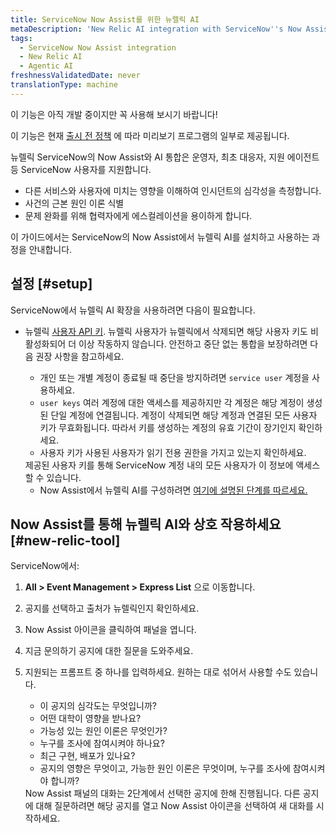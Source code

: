 ```yaml
---
title: ServiceNow Now Assist를 위한 뉴렐릭 AI
metaDescription: 'New Relic AI integration with ServiceNow''s Now Assist will assist ServiceNow users—such as operators, first responders, and support agents - in gauging the severity of an incident by understanding its impact on other services and users, identifying probable root cause theories for an incident, and facilitating escalation to collaborators to mitigate the issue.'
tags:
  - ServiceNow Now Assist integration
  - New Relic AI
  - Agentic AI
freshnessValidatedDate: never
translationType: machine
---
```


<Callout title="시사">
  이 기능은 아직 개발 중이지만 꼭 사용해 보시기 바랍니다!

  이 기능은 현재 [출시 전 정책](/docs/licenses/license-information/referenced-policies/new-relic-pre-release-policy) 에 따라 미리보기 프로그램의 일부로 제공됩니다.
</Callout>

뉴렐릭 ServiceNow의 Now Assist와 AI 통합은 운영자, 최초 대응자, 지원 에이전트 등 ServiceNow 사용자를 지원합니다.

* 다른 서비스와 사용자에 미치는 영향을 이해하여 인시던트의 심각성을 측정합니다.
* 사건의 근본 원인 이론 식별
* 문제 완화를 위해 협력자에게 에스컬레이션을 용이하게 합니다.

이 가이드에서는 ServiceNow의 Now Assist에서 뉴렐릭 AI를 설치하고 사용하는 과정을 안내합니다.

## 설정 [#setup]

ServiceNow에서 뉴렐릭 AI 확장을 사용하려면 다음이 필요합니다.

* 뉴렐릭 [사용자 API 키](/docs/apis/intro-apis/new-relic-api-keys/#overview-keys). 뉴렐릭 사용자가 뉴렐릭에서 삭제되면 해당 사용자 키도 비활성화되어 더 이상 작동하지 않습니다. 안전하고 중단 없는 통합을 보장하려면 다음 권장 사항을 참고하세요.

  * 개인 또는 개별 계정이 종료될 때 중단을 방지하려면 `service user` 계정을 사용하세요.
  * `user keys` 여러 계정에 대한 액세스를 제공하지만 각 계정은 해당 계정이 생성된 단일 계정에 연결됩니다. 계정이 삭제되면 해당 계정과 연결된 모든 사용자 키가 무효화됩니다. 따라서 키를 생성하는 계정의 유효 기간이 장기인지 확인하세요.
  * 사용자 키가 사용된 사용자가 읽기 전용 권한을 가지고 있는지 확인하세요.

  <Callout variant="tip" title="메모">
    제공된 사용자 키를 통해 ServiceNow 계정 내의 모든 사용자가 이 정보에 액세스할 수 있습니다.
  </Callout>

  * Now Assist에서 뉴렐릭 AI를 구성하려면 [여기에 설명된 단계를 따르세요.](https://www.servicenow.com/docs/csh?topicname=now-assist-itom-use-aia.html&version=latest)

## Now Assist를 통해 뉴렐릭 AI와 상호 작용하세요 [#new-relic-tool]

ServiceNow에서:

1. <DNT>**All &gt; Event Management &gt; Express List**</DNT> 으로 이동합니다.

2. 공지를 선택하고 출처가 뉴렐릭인지 확인하세요.

3. <DNT>Now Assist</DNT> 아이콘을 클릭하여 패널을 엽니다.

4. 지금 문의하기 공지에 대한 질문을 도와주세요.

5. 지원되는 프롬프트 중 하나를 입력하세요. 원하는 대로 섞어서 사용할 수도 있습니다.

   * 이 공지의 심각도는 무엇입니까?
   * 어떤 대학이 영향을 받나요?
   * 가능성 있는 원인 이론은 무엇인가?
   * 누구를 조사에 참여시켜야 하나요?
   * 최근 구현, 배포가 있나요?
   * 공지의 영향은 무엇이고, 가능한 원인 이론은 무엇이며, 누구를 조사에 참여시켜야 합니까?

   <Callout variant="tip" title="팁">
     Now Assist 패널의 대화는 2단계에서 선택한 공지에 한해 진행됩니다. 다른 공지에 대해 질문하려면 해당 공지를 열고 Now Assist 아이콘을 선택하여 새 대화를 시작하세요.
   </Callout>